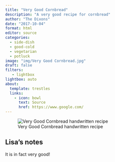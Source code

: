 ```yaml
---
title: "Very Good Cornbread"
description: "A very good recipe for cornbread"
author: "The Dixons"
date: "2017-10-04"
format: html
editor: source
categories:
  - side-dish
  - good-cold
  - vegetarian
  - potluck
image: "img/Very Good Cornbread.jpg"
draft: false
filters:
   - lightbox
lightbox: auto
about:
  template: trestles
  links:
    - icon: bowl
      text: Source
      href: https://www.google.com/
---
```


![Very Good Cornbread handwritten recipe](img/Very Good Cornbread.jpg)

## Lisa's notes

It is in fact very good!
